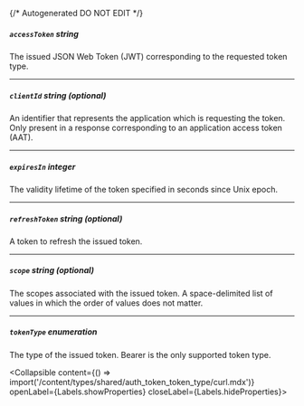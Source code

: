 {/* Autogenerated DO NOT EDIT  */}

##### `accessToken` _string_
The issued JSON Web Token (JWT) corresponding to the requested
token type.


---
##### `clientId` _string (optional)_
An identifier that represents the application which is requesting
the token. Only present in a response corresponding to an
application access token (AAT).


---
##### `expiresIn` _integer_
The validity lifetime of the token specified in seconds since Unix
epoch.


---
##### `refreshToken` _string (optional)_
A token to refresh the issued token.

---
##### `scope` _string (optional)_
The scopes associated with the issued token. A space\-delimited list
of values in which the order of values does not matter.


---
##### `tokenType` _enumeration_
The type of the issued token. Bearer is the only supported token type.

<Collapsible content={() => import('/content/types/shared/auth_token_token_type/curl.mdx')} openLabel={Labels.showProperties} closeLabel={Labels.hideProperties}>
</Collapsible>


